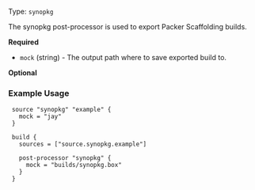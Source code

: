 Type: `synopkg`

<!--
  Include a short description about the post-processor. This is a good place
  to call out what the post-processor does, and any additional text that might
  be helpful to a user. See https://www.packer.io/docs/provisioners/null
-->

The synopkg post-processor is used to export Packer Scaffolding builds.


<!-- Post-Processor Configuration Fields -->

**Required**

- `mock` (string) - The output path where to save exported build to.

<!--
  Optional Configuration Fields

  Configuration options that are not required or have reasonable defaults
  should be listed under the optionals section. Defaults values should be
  noted in the description of the field
-->

**Optional**


<!--
  A basic example on the usage of the post-processor. Multiple examples
  can be provided to highlight various configurations.

-->
### Example Usage


```hcl
 source "synopkg" "example" {
   mock = "jay"
 }

 build {
   sources = ["source.synopkg.example"]

   post-processor "synopkg" {
     mock = "builds/synopkg.box"
   }
 }
```

